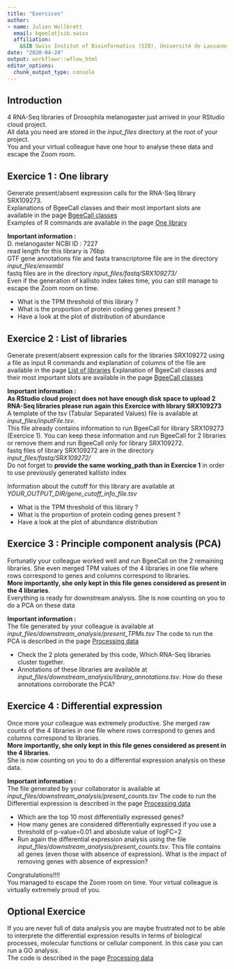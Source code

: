 ```yaml
---
title: "Exercices"
author: 
- name: Julien Wollbrett
  email: bgee[at]sib.swiss
  affiliation:
    &SIB Swiss Institut of Bioinformatics (SIB), Université de Lausanne 
date: "2020-04-24"
output: workflowr::wflow_html
editor_options:
  chunk_output_type: console
---
```


## Introduction

4 RNA-Seq libraries of Drosophila melanogaster just arrived in your RStudio cloud project.  
All data you need are stored in the _input_files_ directory at the root of your project.  
You and your virtual colleague have one hour to analyse these data and escape the Zoom room.  


## Exercice 1 : One library

Generate present/absent expression calls for the RNA-Seq library SRX109273.  
Explanations of BgeeCall classes and their most important slots are available in the page [BgeeCall classes](https://jwollbrett.github.io/BgeeCall_practical/classes_description.html)  
Examples of R commands are available in the page [One library](https://jwollbrett.github.io/BgeeCall_practical/one_library.html)  


**Important information :**  
D. melanogaster NCBI ID : 7227   
read length for this library is 76bp  
GTF gene annotations file and fasta transcriptome file are in the directory _input_files/ensembl_   
fastq files are in the directory _input_files/fastq/SRX109273/_   
Even if the generation of kallisto index takes time, you can still manage to escape the Zoom room on time.   

* What is the TPM threshold of this library ?
* What is the proportion of protein coding genes present ?
* Have a look at the plot of distribution of abundance


## Exercice 2 : List of libraries

Generate present/absent expression calls for the libraries SRX109272 using a file as input
R commands and explanation of columns of the file are available in the page [List of libraries](https://jwollbrett.github.io/BgeeCall_practical/list_libraries.html)
Explanation of BgeeCall classes and their most important slots are available in the page [BgeeCall classes](https://jwollbrett.github.io/BgeeCall_practical/classes_description.html)

**Important information :**  
**As RStudio cloud project does not have enough disk space to upload 2 RNA-Seq libraries please run again this Exercice with library SRX109273**  
A template of the tsv (Tabular Separated Values) file is available at _input_files/inputFile.tsv_.  
This file already contains information to run BgeeCall for library SRX109273 (Exercice 1). You can keep these information and run BgeeCall for 2 libraries or remove them and run BgeeCall only for library SRX109272.   
fastq files of library SRX109272 are in the directory _input_files/fastq/SRX109272/_  
Do not forget to **provide the same working_path than in Exercice 1** in order to use previously generated kallisto index  

Information about the cutoff for this library are available at _YOUR_OUTPUT_DIR/gene_cutoff_info_file.tsv_

* What is the TPM threshold of this library ?
* What is the proportion of protein coding genes present ?
* Have a look at the plot of abundance distribution  


## Exercice 3 : Principle component analysis (PCA)

Fortunatly your colleague worked well and run BgeeCall on the 2 remaining libraries. She even merged TPM values of the 4 libraries in one file where rows correspond to genes and columns correspond to libraries.  
**More importantly, she only kept in this file genes considered as present in the 4 libraries**.  
Everything is ready for downstream analysis.
She is now counting on you to do a PCA on these data

**Important information :**  
The file generated by your colleague is available at _input_files/downstream_analysis/present_TPMs.tsv_
The code to run the PCA is described in the page [Processing data](https://jwollbrett.github.io/BgeeCall_practical/analysis.html)

* Check the 2 plots generated by this code, Which RNA-Seq libraries cluster together.
* Annotations of these libraries are available at _input_files/downstream_analysis/library_annotations.tsv_. How do these annotations corroborate the PCA?


## Exercice 4 : Differential expression

Once more your colleague was extremely productive. She merged raw counts of the 4 libraries in one file where rows correspond to genes and columns correspond to libraries.  
**More importantly, she only kept in this file genes considered as present in the 4 libraries**.  
She is now counting on you to do a differential expression analysis on these data.  

**Important information :**  
The file generated by your collaborator is available at _input_files/downstream_analysis/present_counts.tsv_
The code to run the Differential expression is described in the page [Processing data](https://jwollbrett.github.io/BgeeCall_practical/analysis.html)

* Which are the top 10 most differentially expressed genes?
* How many genes are considered differentially expressed if you use a threshold of p-value=0.01 and aboslute value of logFC=2
* Run again the differential expression analysis using the file _input_files/downstream_analysis/present_counts.tsv_. This file contains all genes (even those with absence of expression). What is the impact of removing genes with absence of expression?



Congratulations!!!!  
You managed to escape the Zoom room on time. Your virtual colleague is virtually extremely proud of you.  


## Optional Exercice

If you are never full of data analysis you are maybe frustrated not to be able to interprete the differential expression results in terms of biological processes, molecular functions or cellular component. In this case you can run a GO analysis.  
The code is described in the page [Processing data](https://jwollbrett.github.io/BgeeCall_practical/analysis.html)



